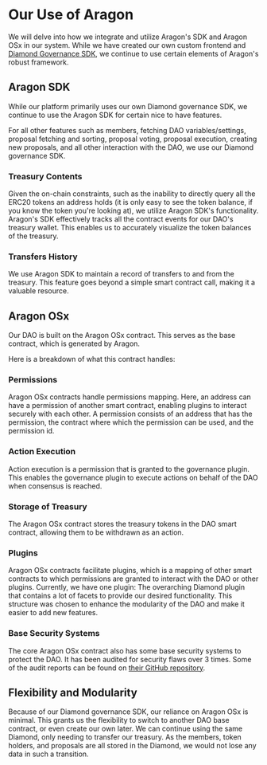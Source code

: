 # Our Use of Aragon

We will delve into how we integrate and utilize Aragon's SDK and Aragon OSx in our system. While we have created our own custom frontend and [Diamond Governance SDK](https://github.com/SecureSECODAO/diamond-governance), we continue to use certain elements of Aragon's robust framework.

## Aragon SDK

While our platform primarily uses our own Diamond governance SDK, we continue to use the Aragon SDK for certain nice to have features.

For all other features such as members, fetching DAO variables/settings, proposal fetching and sorting, proposal voting, proposal execution, creating new proposals, and all other interaction with the DAO, we use our Diamond governance SDK.

### Treasury Contents

Given the on-chain constraints, such as the inability to directly query all the ERC20 tokens an address holds (it is only easy to see the token balance, if you know the token you're looking at), we utilize Aragon SDK's functionality. Aragon's SDK effectively tracks all the contract events for our DAO's treasury wallet. This enables us to accurately visualize the token balances of the treasury.

### Transfers History

We use Aragon SDK to maintain a record of transfers to and from the treasury. This feature goes beyond a simple smart contract call, making it a valuable resource.

## Aragon OSx

Our DAO is built on the Aragon OSx contract. This serves as the base contract, which is generated by Aragon.

Here is a breakdown of what this contract handles:

### Permissions

Aragon OSx contracts handle permissions mapping. Here, an address can have a permission of another smart contract, enabling plugins to interact securely with each other. A permission consists of an address that has the permission, the contract where which the permission can be used, and the permission id.

### Action Execution

Action execution is a permission that is granted to the governance plugin. This enables the governance plugin to execute actions on behalf of the DAO when consensus is reached.

### Storage of Treasury

The Aragon OSx contract stores the treasury tokens in the DAO smart contract, allowing them to be withdrawn as an action.

### Plugins

Aragon OSx contracts facilitate plugins, which is a mapping of other smart contracts to which permissions are granted to interact with the DAO or other plugins. Currently, we have one plugin: The overarching Diamond plugin that contains a lot of facets to provide our desired functionality. This structure was chosen to enhance the modularity of the DAO and make it easier to add new features.

### Base Security Systems

The core Aragon OSx contract also has some base security systems to protect the DAO. It has been audited for security flaws over 3 times. Some of the audit reports can be found on [their GitHub repository](https://github.com/aragon/osx/tree/develop/audits).

## Flexibility and Modularity

Because of our Diamond governance SDK, our reliance on Aragon OSx is minimal. This grants us the flexibility to switch to another DAO base contract, or even create our own later. We can continue using the same Diamond, only needing to transfer our treasury. As the members, token holders, and proposals are all stored in the Diamond, we would not lose any data in such a transition.
